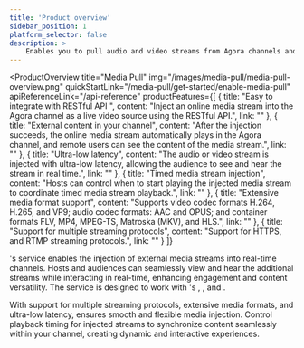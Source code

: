 ```yaml
---
title: 'Product overview'
sidebar_position: 1
platform_selector: false
description: >
    Enables you to pull audio and video streams from Agora channels and upload them to a Content Delivery Network (CDN) to reach a larger audience.
---
```



<ProductOverview
    title="Media Pull"
    img="/images/media-pull/media-pull-overview.png"
    quickStartLink="/media-pull/get-started/enable-media-pull"
    apiReferenceLink="/api-reference"
    productFeatures={[
        {
            title: "Easy to integrate with RESTful API ",
            content: "Inject an online media stream into the Agora channel as a live video source using the RESTful API.",
            link: ""
        },
        {
            title: "External content in your channel",
            content: "After the injection succeeds, the online media stream automatically plays in the Agora channel, and remote users can see the content of the media stream.",
            link: ""
        },
        {
            title: "Ultra-low latency",
            content: "The audio or video stream is injected with ultra-low latency, allowing the audience to see and hear the stream in real time.",
            link: ""
        },
        {
            title: "Timed media stream injection",
            content: "Hosts can control when to start playing the injected media stream to coordinate timed media stream playback.",
            link: ""
        },
        {
            title: "Extensive media format support",
            content: "Supports video codec formats H.264, H.265, and VP9; audio codec formats: AAC and OPUS; and container formats FLV, MP4, MPEG-TS, Matroska (MKV), and HLS.",
            link: ""
        },
        {
            title: "Support for multiple streaming protocols",
            content: "Support for HTTPS, and RTMP streaming protocols.",
            link: ""
        }
    ]}

>

<Vg k="COMPANY" />'s <Vg k="MPULL" /> service enables the injection of external media streams into real-time <Vg k="COMPANY" /> channels. Hosts and audiences can seamlessly view and hear the additional streams while interacting in real-time, enhancing engagement and content versatility. The service is designed to work with <Vg k="COMPANY" />'s <Vg k="AUDIO" />, <Vg k="VIDEO" />, and <Vg k="ILS" />.

With support for multiple streaming protocols, extensive media formats, and ultra-low latency, <Vg k="MPULL" /> ensures smooth and flexible media injection. Control playback timing for injected streams to synchronize content seamlessly within your channel, creating dynamic and interactive experiences.

</ProductOverview>
